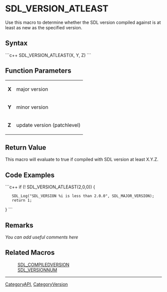 <!-- pragma section-numbers off -->
<!-- pragma disable-camelcase -->

= SDL_VERSION_ATLEAST =
Use this macro to determine whether the SDL version compiled against is at least as new as the specified version.


== Syntax ==
```c++
SDL_VERSION_ATLEAST(X, Y, Z)
```

== Function Parameters ==
{|
|'''X'''
|major version
|-
|'''Y'''
|minor version
|-
|'''Z'''
|update version (patchlevel)
|}

== Return Value ==
This macro will evaluate to true if compiled with SDL version at least X.Y.Z.

== Code Examples ==
```c++
if (! SDL_VERSION_ATLEAST(2,0,0)) {
    SDL_Log("SDL_VERSION %i is less than 2.0.0", SDL_MAJOR_VERSION);
    return 1;
}
```

== Remarks ==
''You can add useful comments here''

== Related Macros ==
:[[SDL_COMPILEDVERSION]]
:[[SDL_VERSIONNUM]]

----
[[CategoryAPI]], [[CategoryVersion]]
